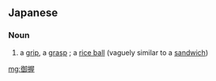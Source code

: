 ==Japanese==
{{ja-kanjitab|お|にぎ|o2=にぎり|yomi=kun}}

===Noun===
{{ja-noun|おにぎり}}

# {{alternative spelling of|lang=ja|sort=おにぎり|お握り|dot=:}} a [[grip]], a [[grasp]] {{qualifier|children's word}}; a [[rice ball]] (vaguely similar to a [[sandwich]])

[[mg:御握]]